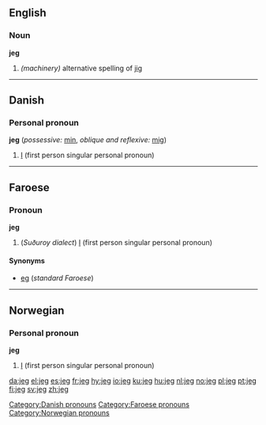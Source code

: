 {{rfc|Personal pronoun unknown/invalid header}}
==English==

===Noun===
'''jeg'''

# ''(machinery)'' alternative spelling of [[jig]]

----

==Danish==

===Personal pronoun===
'''jeg''' (''possessive:'' [[min]], ''oblique and reflexive:'' [[mig]])

# [[I]] (first person singular personal pronoun)

[[Category:Danish pronouns]]

----

==Faroese==

===Pronoun===
'''jeg'''

# (''Suðuroy dialect'') [[I]] (first person singular personal pronoun)

====Synonyms====
*[[eg]] (''standard Faroese'')

[[Category:Faroese pronouns]]

----

==Norwegian==

===Personal pronoun===
'''jeg'''
# [[I]] (first person singular personal pronoun)

[[Category:Norwegian pronouns]]

[[da:jeg]]
[[el:jeg]]
[[es:jeg]]
[[fr:jeg]]
[[hy:jeg]]
[[io:jeg]]
[[ku:jeg]]
[[hu:jeg]]
[[nl:jeg]]
[[no:jeg]]
[[pl:jeg]]
[[pt:jeg]]
[[fi:jeg]]
[[sv:jeg]]
[[zh:jeg]]
